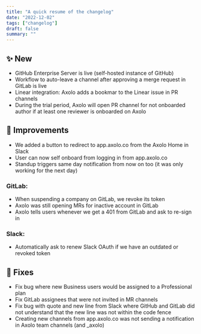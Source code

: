 ```yaml
---
title: "A quick resume of the changelog"
date: "2022-12-02"
tags: ["changelog"]
draft: false
summary: ""
---
```


## ✨ New

- GitHub Enterprise Server is live (self-hosted instance of GitHub)
- Workflow to auto-leave a channel after approving a merge request in GitLab is live
- Linear integration: Axolo adds a bookmar to the Linear issue in PR channels
- During the trial period, Axolo will open PR channel for not onboarded author if at least one reviewer is onboarded on Axolo

## 🔨 Improvements

- We added a button to redirect to app.axolo.co from the Axolo Home in Slack
- User can now self onboard from logging in from app.axolo.co
- Standup triggers same day notification from now on too (it was only working for the next day)

### GitLab:

- When suspending a company on GitLab, we revoke its token
- Axolo was still opening MRs for inactive account in GitLab
- Axolo tells users whenever we get a 401 from GitLab and ask to re-sign in

### Slack:

- Automatically ask to renew Slack OAuth if we have an outdated or revoked token

## 🐞 Fixes

- Fix bug where new Business users would be assigned to a Professional plan
- Fix GitLab assignees that were not invited in MR channels
- Fix bug with quote and new line from Slack where GitHub and GitLab did not understand that the new line was not within the code fence
- Creating new channels from app.axolo.co was not sending a notification in Axolo team channels (and \_axolo)
